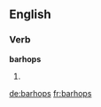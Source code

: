 ==English==

===Verb===
'''barhops'''

# {{third-person singular of|barhop}}


[[de:barhops]]
[[fr:barhops]]